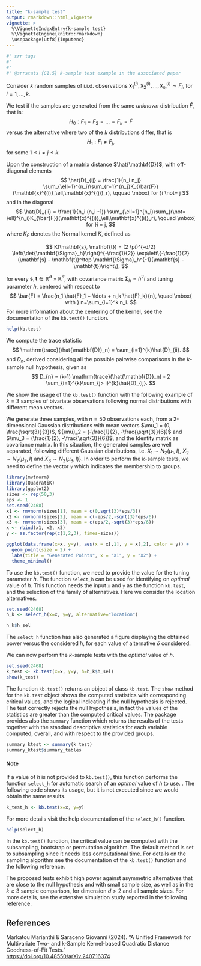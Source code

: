 ---
title: "k-sample test"
output: rmarkdown::html_vignette
vignette: >
  %\VignetteIndexEntry{k-sample test}
  %\VignetteEngine{knitr::rmarkdown}
  \usepackage[utf8]{inputenc}
---
```{r srr-tags, eval = FALSE, echo = FALSE}
#' srr tags
#' 
#' 
#' @srrstats {G1.5} k-sample test example in the associated paper
```            


Consider $k$ random samples of i.i.d. observations 
$\mathbf{x}^{(i)}_1, \mathbf{x}^{(i)}_{2}, \ldots, \mathbf{x}^{(i)}_{n_i} \sim F_i$, for $i = 1, \ldots, k$. 

We test if the samples are generated from the same *unknown* distribution $\bar{F}$, that is:
$$
H_0: F_1 = F_2 = \ldots = F_k = \bar{F}
$$
versus the alternative where two of the $k$ distributions differ, that is
$$
H_1: F_i \not = F_j,
$$
for some $1 \le i \not = j \le k$.

Upon the construction of a matrix distance $\hat{\mathbf{D}}$, with off-diagonal elements 
$$
	\hat{D}_{ij} = \frac{1}{n_i n_j} \sum_{\ell=1}^{n_i}\sum_{r=1}^{n_j}K_{\bar{F}}(\mathbf{x}^{(i)}_\ell,\mathbf{x}^{(j)}_r), \qquad \mbox{ for }i \not= j
$$
and in the diagonal
$$	
\hat{D}_{ii} = \frac{1}{n_i (n_i -1)} \sum_{\ell=1}^{n_i}\sum_{r\not= \ell}^{n_i}K_{\bar{F}}(\mathbf{x}^{(i)}_\ell,\mathbf{x}^{(i)}_r), \qquad \mbox{ for }i = j,
$$
where $K_{\bar{F}}$ denotes the Normal kernel $K$, defined as

$$
K(\mathbf{s}, \mathbf{t}) = (2 \pi)^{-d/2} 
\left(\det{\mathbf{\Sigma}_h}\right)^{-\frac{1}{2}}  
\exp\left\{-\frac{1}{2}(\mathbf{s} - \mathbf{t})^\top 
\mathbf{\Sigma}_h^{-1}(\mathbf{s} - \mathbf{t})\right\},
$$

for every $\mathbf{s}, \mathbf{t} \in \mathbb{R}^d \times 
\mathbb{R}^d$, with covariance matrix $\mathbf{\Sigma}_h = h^2 I$ and
tuning parameter $h$, centered with respect to 
$$
\bar{F} = \frac{n_1 \hat{F}_1 + \ldots + n_k \hat{F}_k}{n}, \quad \mbox{ with } n=\sum_{i=1}^k n_i.
$$
For more information about the centering of the kernel, see the documentation of the ``kb.test()`` function.
```{r eval=FALSE} 
help(kb.test) 
```
We compute the trace statistic
$$	
\mathrm{trace}(\hat{\mathbf{D}}_n) =  \sum_{i=1}^{k}\hat{D}_{ii}.
$$
and $D_n$, derived considering all the possible pairwise comparisons in the $k$-sample null hypothesis, given as
$$	
D_{n} = (k-1) \mathrm{trace}(\hat{\mathbf{D}}_n) - 2 \sum_{i=1}^{k}\sum_{j> i}^{k}\hat{D}_{ij}.
$$

We show the usage of the ``kb.test()`` function with the following example of $k=3$ samples of bivariate observations following normal distributions with different mean vectors. 

We generate three samples, with $n=50$ observations each, from a 2-dimensional Gaussian distributions with mean vectors $\mu_1 = (0, \frac{\sqrt{3}}{3})$, ${\mu}_2 = (-\frac{1}{2}, -\frac{\sqrt{3}}{6})$ and $\mu_3 = (\frac{1}{2}, -\frac{\sqrt{3}}{6})$, and the Identity matrix as covariance matrix. In this situation, the generated samples are well separated, following different Gaussian distributions, i.e. $X_1 \sim N_2(\mu_1, I)$, $X_2 \sim N_2(\mu_2, I)$ and $X_3 \sim N_2(\mu_3, I)$}. 
In order to perform the $k$-sample tests, we need to define the vector ``y`` which  indicates the membership to groups.  
```{r, message=FALSE, warning=FALSE}
library(mvtnorm)
library(QuadratiK)
library(ggplot2)
sizes <- rep(50,3)
eps <- 1
set.seed(2468)
x1 <- rmvnorm(sizes[1], mean = c(0,sqrt(3)*eps/3))
x2 <- rmvnorm(sizes[2], mean = c(-eps/2,-sqrt(3)*eps/6))
x3 <- rmvnorm(sizes[3], mean = c(eps/2,-sqrt(3)*eps/6))
x <- rbind(x1, x2, x3)
y <- as.factor(rep(c(1,2,3), times=sizes))
```
```{r fig.width=6, fig.height=4}
ggplot(data.frame(x=x, y=y), aes(x = x[,1], y = x[,2], color = y)) +
  geom_point(size = 2) +
  labs(title = "Generated Points", x = "X1", y = "X2") +
  theme_minimal()
```

To use the ``kb.test()`` function, we need to provide the value for the tuning parameter $h$. The function ``select_h`` can be used for identifying on *optimal* value of $h$. This function needs the input ``x`` and ``y`` as the function ``kb.test``, and the selection of the family of alternatives. Here we consider the location alternatives. 
```{r fig.width=6, fig.height=4}
set.seed(2468)
h_k <- select_h(x=x, y=y, alternative="location")
```
```{r}
h_k$h_sel
```
The ``select_h`` function has also generated a figure displaying the obtained power versus the considered $h$, for each value of alternative $\delta$ considered.

We can now perform the $k$-sample tests with the *optimal* value of $h$. 
```{r}
set.seed(2468)
k_test <- kb.test(x=x, y=y, h=h_k$h_sel)
show(k_test)
```
The function ``kb.test()`` returns an object of class ``kb.test``.
The ``show`` method for the ``kb.test`` object shows the computed statistics with corresponding critical values, and the logical indicating if the null hypothesis is rejected. 
The test correctly rejects the null hypothesis, in fact the values of the statistics are greater than the computed critical values. 
The package provides also the ``summary`` function which returns the results of the tests together with the standard descriptive statistics for each variable computed, overall, and with respect to the provided groups. 
```{r}
summary_ktest <- summary(k_test)
summary_ktest$summary_tables
```

#### Note

If a value of $h$ is not provided to ``kb.test()``, this function performs the function ``select_h`` for automatic search of an *optimal* value of $h$ to use. . The following code shows its usage, but it is not executed since we would obtain the same results.
```{r eval=FALSE}
k_test_h <- kb.test(x=x, y=y)
```
For more details visit the help documentation of the ``select_h()`` function.
```{r eval=FALSE} 
help(select_h) 
```

In the ``kb.test()`` function, the critical value can be computed with the subsampling, bootstrap or permutation algorithm. The default method is set to subsampling since it needs less computational time. For details on the sampling algorithm see the documentation of the ``kb.test()`` function and the following reference.

The proposed tests exhibit high power against asymmetric alternatives that are close to the null hypothesis and with small sample size, as well as in the $k \ge 3$ sample comparison, for dimension $d>2$ and all sample sizes. For more details, see the extensive simulation study reported in the following reference.

## References

Markatou Marianthi & Saraceno Giovanni (2024). “A Unified Framework for 
Multivariate Two- and k-Sample Kernel-based Quadratic Distance 
Goodness-of-Fit Tests.”  
[https://doi.org/10.48550/arXiv.2407.16374](https://doi.org/10.48550/arXiv.2407.16374)
